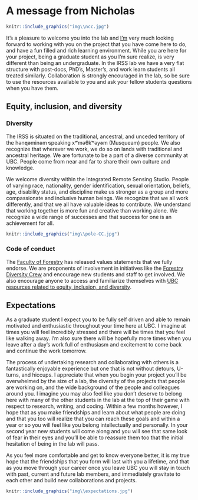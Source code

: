 # A message from Nicholas {-#nccmsg}

```r
knitr::include_graphics("img\\ncc.jpg")
```

It's a pleasure to welcome you into the lab and [I'm](https://forestry.ubc.ca/faculty-profile/nicholas-coops/) very much looking forward to working with you on the project that you have come here to do, and have a fun filled and rich learning environment. While you are here for your project, being a graduate student as you I'm sure realize, is very different than being an undergraduate. In the IRSS lab we have a very flat structure with post-docs, PhD’s, Master’s, and work learn students all treated similarly. Collaboration is strongly encouraged in the lab, so be sure to use the resources available to you and ask your fellow students questions when you have them.

## Equity, inclusion, and diversity {-#eqincdiversity}
### Diversity {-#diversity}

The IRSS is situated on the traditional, ancestral, and unceded territory of the hən̓q̓əmin̓əm̓ speaking xʷməθkʷəy̓əm (Musqueam) people. We also recognize that wherever we work, we do so on lands with traditional and ancestral heritage. We are fortunate to be a part of a diverse community at UBC. People come from near and far to share their own culture and knowledge.

We welcome diversity within the Integrated Remote Sensing Studio. People of varying race, nationality, gender identification, sexual orientation, beliefs, age, disability status, and discipline make us stronger as a group and more compassionate and inclusive human beings. We recognize that we all work differently, and that we all have valuable ideas to contribute. We understand that working together is more fun and creative than working alone. We recognize a wide range of successes and that success for one is an achievement for all.

```r
knitr::include_graphics("img\\pole-CC.jpg")
```

### Code of conduct {-#coc}

The [Faculty of Forestry](https://forestry.ubc.ca/news/statement-by-the-chair-of-equity-diversity-and-inclusion-council/) has released values statements that we fully endorse. We are proponents of involvement in initiatives like the [Forestry Diversity Crew](https://diversity.forestry.ubc.ca/) and encourage new students and staff to get involved. We also encourage anyone to access and familiarize themselves with [UBC resources related to equity, inclusion, and diversity](https://equity.ubc.ca/resources/).

## Expectations {-#expectations}
As a graduate student I expect you to be fully self driven and able to remain motivated and enthusiastic throughout your time here at UBC. I imagine at times you will feel incredibly stressed and there will be times that you feel like walking away. I'm also sure there will be hopefully more times when you leave after a day's work full of enthusiasm and excitement to come back and continue the work tomorrow.
 
The process of undertaking research and collaborating with others is a fantastically enjoyable experience but one that is not without detours, U-turns, and hiccups. I appreciate that when you begin your project you'll be overwhelmed by the size of a lab, the diversity of the projects that people are working on, and the wide background of the people and colleagues around you. I imagine you may also feel like you don't deserve to belong here with many of the other students in the lab at the top of their game with respect to research, writing, and coding. Within a few months however, I hope that as you make friendships and learn about what people are doing and that you too will realize that you can reach these goals and within a year or so you will feel like you belong intellectually and personally. In your second year new students will come along and you will see that same look of fear in their eyes and you'll be able to reassure them too that the initial hesitation of being in the lab will pass. 

As you feel more comfortable and get to know everyone better, it is my true hope that the friendships that you form will last with you a lifetime, and that as you move through your career once you leave UBC you will stay in touch with past, current and future lab members, and immediately gravitate to each other and build new collaborations and projects.

```r
knitr::include_graphics("img\\expectations.jpg")
```